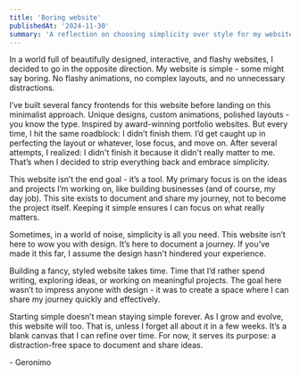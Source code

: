 ```yaml
---
title: 'Boring website'
publishedAt: '2024-11-30'
summary: 'A reflection on choosing simplicity over style for my website.'
---
```


In a world full of beautifully designed, interactive, and flashy websites, I decided to go in the opposite direction. My website is simple - some might say boring. No flashy animations, no complex layouts, and no unnecessary distractions.

I’ve built several fancy frontends for this website before landing on this minimalist approach. Unique designs, custom animations, polished layouts - you know the type. Inspired by award-winning portfolio websites. But every time, I hit the same roadblock: I didn’t finish them. I’d get caught up in perfecting the layout or whatever, lose focus, and move on. After several attempts, I realized: I didn't finish it because it didn't really matter to me. That’s when I decided to strip everything back and embrace simplicity.

This website isn’t the end goal - it’s a tool. My primary focus is on the ideas and projects I’m working on, like building businesses (and of course, my day job). This site exists to document and share my journey, not to become the project itself. Keeping it simple ensures I can focus on what really matters.

Sometimes, in a world of noise, simplicity is all you need. This website isn’t here to wow you with design. It’s here to document a journey. If you’ve made it this far, I assume the design hasn't hindered your experience.

Building a fancy, styled website takes time. Time that I’d rather spend writing, exploring ideas, or working on meaningful projects. The goal here wasn’t to impress anyone with design - it was to create a space where I can share my journey quickly and effectively.

Starting simple doesn’t mean staying simple forever. As I grow and evolve, this website will too. That is, unless I forget all about it in a few weeks. It’s a blank canvas that I can refine over time. For now, it serves its purpose: a distraction-free space to document and share ideas.

\- Geronimo